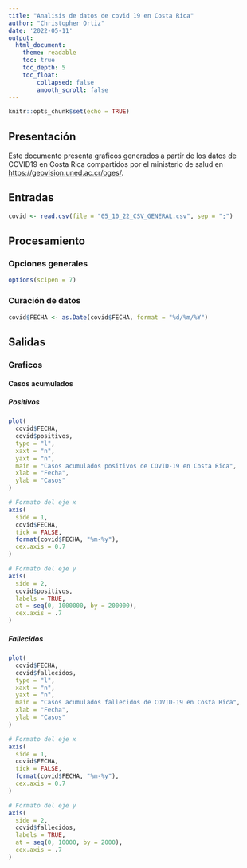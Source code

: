 ---
title: "Analisis de datos de covid 19 en Costa Rica"
author: "Christopher Ortiz"
date: '2022-05-11'
output: 
  html_document:
    theme: readable
    toc: true
    toc_depth: 5
    toc_float:
        collapsed: false
        amooth_scroll: false
---

```{r setup, include=FALSE}
knitr::opts_chunk$set(echo = TRUE)
```

## Presentación
Este documento presenta graficos generados a partir de los datos de COVID19 en Costa Rica compartidos por el ministerio de salud en [https://geovision.uned.ac.cr/oges/](https://geovision.uned.ac.cr/oges/).

## Entradas
```{r carga-datos}
covid <- read.csv(file = "05_10_22_CSV_GENERAL.csv", sep = ";")
```


## Procesamiento

### Opciones generales
```{r opciones-generales}
options(scipen = 7)
```


### Curación de datos
```{r conversion-fecha}
covid$FECHA <- as.Date(covid$FECHA, format = "%d/%m/%Y")
```


## Salidas

### Graficos

#### Casos acumulados

##### Positivos

```{r casos-positivos-acumulados}
plot(
  covid$FECHA,
  covid$positivos,
  type = "l",
  xaxt = "n",
  yaxt = "n",
  main = "Casos acumulados positivos de COVID-19 en Costa Rica",
  xlab = "Fecha",
  ylab = "Casos"
)

# Formato del eje x
axis(
  side = 1,
  covid$FECHA,
  tick = FALSE,
  format(covid$FECHA, "%m-%y"),
  cex.axis = 0.7
)

# Formato del eje y
axis(
  side = 2,
  covid$positivos,
  labels = TRUE,  
  at = seq(0, 1000000, by = 200000),
  cex.axis = .7
)
```

##### Fallecidos


```{r casos-fallecidos-acumulados}
plot(
  covid$FECHA,
  covid$fallecidos,
  type = "l",
  xaxt = "n",
  yaxt = "n",
  main = "Casos acumulados fallecidos de COVID-19 en Costa Rica",
  xlab = "Fecha",
  ylab = "Casos"
)

# Formato del eje x
axis(
  side = 1,
  covid$FECHA,
  tick = FALSE,
  format(covid$FECHA, "%m-%y"),
  cex.axis = 0.7
)

# Formato del eje y
axis(
  side = 2,
  covid$fallecidos,
  labels = TRUE,  
  at = seq(0, 10000, by = 2000),
  cex.axis = .7
)
```
